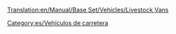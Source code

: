 [[Translation:en/Manual/Base Set/Vehicles/Livestock Vans]]

{{es/Vehículo de carretera|nombre    = Camión de Ganado Talbott
  |imagen    = Talbott_Livestock_Van.png
  |precio    = 8.610 € (4.305 £)
  |velocidad = 48 km/h (30 mph)
  |coste     = 842 € (421 £)
  |diseño    = 1935
  |duración  = 15
  |capacidad = 14 cabezas de ganado
}}
{{es/Vehículo de carretera|nombre    = Camión de Ganado Uhl
  |imagen    = Uhl_Livestock_Van.png
  |precio    = 10.660 € (5.330 £)
  |velocidad = 88 km/h (55 mph)
  |coste     = 1.574 € (787 £)
  |diseño    = 1980
  |duración  = 15
  |capacidad = 16 cabezas de ganado
}}
{{es/Vehículo de carretera|nombre    = Camión de Ganado Foster
  |imagen    = Foster_Livestock_Van.png
  |precio    = 11.480 € (5.740 £)
  |velocidad = 112 km/h (70 mph)
  |coste     = 2.250 € (1.125 £)
  |diseño    = 2022
  |duración  = 15
  |capacidad = 18 cabezas de ganado
}}


[[Category:es/Vehículos de carretera]]
